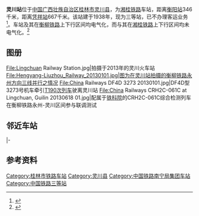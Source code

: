 {{Infobox China railway station 
|车站名称 = 灵川站
|图片 = The Lingchuan Station stop sign.jpg
|图片介紹 = 拍摄于2010年的灵川站站牌
|车站名称拼音 = Lingchuan
|英文名称 = Lingchuan Railway Station
|车站代码 = 36149<ref>{{cite book|title=中华人民共和国铁路车站代码（GB/T 10302-2010）|publisher=中国标准出版社|year=2010|isbn=155066140495|ignore-isbn-error=true|pages=22}}</ref>
|电报码 = 
|拼音码 = 
|车站位置 = {{CHN}}[[广西壮族自治区|广西壮族自治区]][[桂林市|桂林市]][[灵川县|灵川县]][[灵川镇_(灵川县)|灵川镇]]
|坐标 = {{coord|25|24|05|N|110|18|39|E|display=inline,title}}
|归属= [[南宁铁路局|南宁铁路局]]
|线路 = [[湘桂铁路|湘桂铁路]]、[[衡柳铁路|衡柳铁路]]
|车站等级 = [[三等站_(中铁)|三等站]]
|月台数目 = 
}}

'''灵川站'''位于[[中国|中国]][[广西壮族自治区|广西壮族自治区]][[桂林市|桂林市]][[灵川县|灵川县]]，为[[湘桂铁路|湘桂铁路]]车站，距离[[衡阳站|衡阳站]]346千米，距离[[凭祥站|凭祥站]]667千米。该站建于1938年，现为三等站，已不办理客运业务<ref>{{Cite book|title=中国铁路站名词典|last=孙本祥主编|first=|publisher=北京：[[中国铁道出版社|中国铁道出版社]]|year=2003.04|isbn=7-113-03941-3|location=|pages=480}}</ref>。车站及其在[[衡柳铁路|衡柳铁路]]上下行区间均电气化，而与其在[[湘桂铁路|湘桂铁路]]上下行区间均未电气化。<ref>{{Cite web |url=http://ww.agri.com.cn/railway/948.htm |title=金农网 灵川站 |access-date=2012-02-08 |archive-date=2016-03-05 |archive-url=https://web.archive.org/web/20160305030840/http://ww.agri.com.cn/railway/948.htm |dead-url=yes }}</ref>

== 图册 ==
<gallery>
File:Lingchuan Railway Station.jpg|拍摄于2013年的灵川火车站
File:Hengyang-Liuzhou_Railway_20130101.jpg|图为在灵川站拍摄的衡柳铁路永州方向三线并行之情况
File:China Railways DF4D 3273 20130101.jpg|DF4D型3273号机车牵引[[T190次列车|T190次列车]]驶离灵川站
File:China Railways CRH2C-061C at Lingchuan, Guilin 20130618 01.jpg|配属于[[中国铁道科学研究院|铁科院]]的CRH2C-061C综合检测列车在衡柳铁路永州-灵川区间参与联调测试
</gallery>

== 邻近车站 ==
{{start rail box|[[中国铁路|中国铁路]]}}
{{s-inop|[[三街站|三街站]]|{{站|衡阳}}方向}}
{{s-line|[[湘桂铁路|湘桂铁路]]<br />← 9km 灵川站 8km →}}
{{s-inop|[[桂林西站|桂林西站]]（预留）|{{站|隘口}}方向}}
|-
{{s-inop|[[大溶江北站|大溶江北站]]|{{站|衡阳东}}方向}}
{{s-line|[[衡柳铁路|衡柳铁路]]<br />← 27km 灵川站 8km →{{0}}}}
{{s-inop|[[桂林北站|桂林北站]]|{{站|柳州}}方向}}
{{end box}}

==参考资料==
{{reflist}}

{{衡柳铁路}}
{{湘桂铁路}}

[[Category:桂林市铁路车站|Category:桂林市铁路车站]]
[[Category:灵川县|Category:灵川县]]
[[Category:中国铁路南宁局集团车站|Category:中国铁路南宁局集团车站]]
[[Category:中国铁路三等站|Category:中国铁路三等站]]


{{China-rail-stub}}